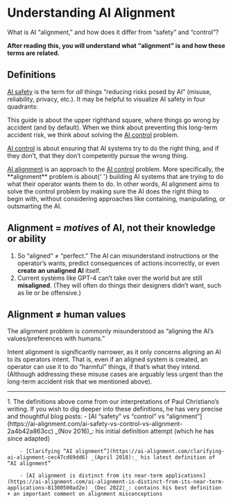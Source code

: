 
# Understanding AI Alignment

<Promise>
What is AI “alignment,” and how does it differ from “safety” and “control”?

**After reading this, you will understand what “alignment” is and how these terms are related.**

</Promise>

## Definitions

<u>AI safety</u> is the term for _all_ things “reducing risks posed by AI” (misuse, reliability, privacy, etc.). It may be helpful to visualize AI safety in four quadrants:

<div class='mt-4'>
	<RiskTable />
</div>

This guide is about the upper righthand square, where things go wrong by accident (and by default). When we think about preventing this long-term accident risk, we think about solving the <u>AI control</u> problem.

<u>AI control</u> is about ensuring that AI systems try to do the right thing, and if they don’t, that they don’t competently pursue the wrong thing.

<div>
	<u>AI alignment</u> is an approach to the <u>AI control</u> problem. More specifically, the **alignment** problem is about{' '}
	<span className='font-bold'>building AI systems that are trying to do what their operator wants them to do</span>. In other words, AI alignment aims to solve the control problem by making sure the
	AI does the right thing to begin with, without considering approaches like containing, manipulating, or outsmarting the AI.
</div>

## Alignment = _motives_ of AI, not their knowledge or ability

1. So “aligned” ≠ “perfect.” The AI can misunderstand instructions or the operator’s wants, predict consequences of actions incorrectly, or even **create an unaligned AI** itself.
2. Current systems like GPT-4 can’t take over the world but are still **misaligned**. (They will often do things their designers didn’t want, such as lie or be offensive.)

## Alignment ≠ human values

The alignment problem is commonly misunderstood as “aligning the AI’s values/preferences with humans.”

<Toggle title='But the type of alignment we are discussing is not so much about aligning the AI to human values, but to an operator’s intentions (the precise term for this is “intent alignment”).'>
	Intent alignment is significantly narrower, as it only concerns aligning an AI to its operators intent. That is, even if an aligned system is created, an operator can use it to do “harmful” things,
	if that’s what they intend. (Although addressing these misuse cases are arguably less urgent than the long-term accident risk that we mentioned above).
</Toggle>

---

<Toggle title='Sources and resources' className='px-4 py-2 bg-accent-400 rounded-xl mt-10'>
	1. The definitions above come from our interpretations of Paul Christiano’s writing. If you wish to dig deeper into these definitions, he has very precise and thoughtful blog posts: 
        - [AI “safety” vs “control” vs “alignment”](https://ai-alignment.com/ai-safety-vs-control-vs-alignment-2a4b42a863cc) _(Nov 2016)_: his initial definition attempt (which he has since adapted)

        - [Clarifying “AI alignment”](https://ai-alignment.com/clarifying-ai-alignment-cec47cd69dd6) _(April 2018):_ his latest definition of “AI alignment”

        - [AI alignment is distinct from its near-term applications](https://ai-alignment.com/ai-alignment-is-distinct-from-its-near-term-applications-81300500ad2e) _(Dec 2022)_: contains his best definition + an important comment on alignment misconceptions

</Toggle>
